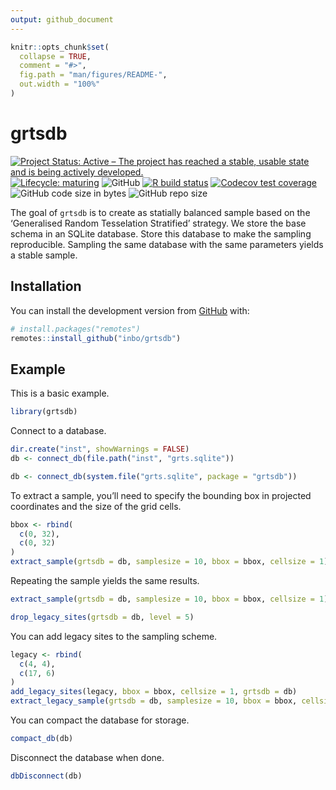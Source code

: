 ```yaml
---
output: github_document
---
```


<!-- README.md is generated from README.Rmd. Please edit that file -->

```r
knitr::opts_chunk$set(
  collapse = TRUE,
  comment = "#>",
  fig.path = "man/figures/README-",
  out.width = "100%"
)
```

# grtsdb

<!-- badges: start -->
[![Project Status: Active – The project has reached a stable, usable state and is being actively developed.](https://www.repostatus.org/badges/latest/active.svg)](https://www.repostatus.org/#active)
[![Lifecycle: maturing](https://img.shields.io/badge/lifecycle-maturing-blue.svg)](https://www.tidyverse.org/lifecycle/#maturing)
![GitHub](https://img.shields.io/github/license/inbo/grtsdb)
[![R build status](https://github.com/inbo/grtsdb/workflows/R-CMD-check/badge.svg)](https://github.com/inbo/grtsdb/actions)
[![Codecov test coverage](https://codecov.io/gh/inbo/grtsdb/branch/master/graph/badge.svg)](https://codecov.io/gh/inbo/grtsdb?branch=master)
![GitHub code size in bytes](https://img.shields.io/github/languages/code-size/inbo/grtsdb.svg)
![GitHub repo size](https://img.shields.io/github/repo-size/inbo/grtsdb.svg)
<!-- badges: end -->

The goal of `grtsdb` is to create as statially balanced sample based on the 'Generalised Random Tesselation Stratified' strategy.
We store the base schema in an SQLite database.
Store this database to make the sampling reproducible.
Sampling the same database with the same parameters yields a stable sample.

## Installation

You can install the development version from [GitHub](https://github.com/) with:

``` r
# install.packages("remotes")
remotes::install_github("inbo/grtsdb")
```

## Example

This is a basic example.

```r
library(grtsdb)
```

Connect to a database.

```r
dir.create("inst", showWarnings = FALSE)
db <- connect_db(file.path("inst", "grts.sqlite"))
```

```r
db <- connect_db(system.file("grts.sqlite", package = "grtsdb"))
```

To extract a sample, you'll need to specify the bounding box in projected
coordinates and the size of the grid cells.

```r
bbox <- rbind(
  c(0, 32),
  c(0, 32)
)
extract_sample(grtsdb = db, samplesize = 10, bbox = bbox, cellsize = 1)
```
Repeating the sample yields the same results.

```r
extract_sample(grtsdb = db, samplesize = 10, bbox = bbox, cellsize = 1)
```

```r
drop_legacy_sites(grtsdb = db, level = 5)
```

You can add legacy sites to the sampling scheme.

```r
legacy <- rbind(
  c(4, 4),
  c(17, 6)
)
add_legacy_sites(legacy, bbox = bbox, cellsize = 1, grtsdb = db)
extract_legacy_sample(grtsdb = db, samplesize = 10, bbox = bbox, cellsize = 1)
```

You can compact the database for storage.

```r
compact_db(db)
```

Disconnect the database when done.

```r
dbDisconnect(db)
```

